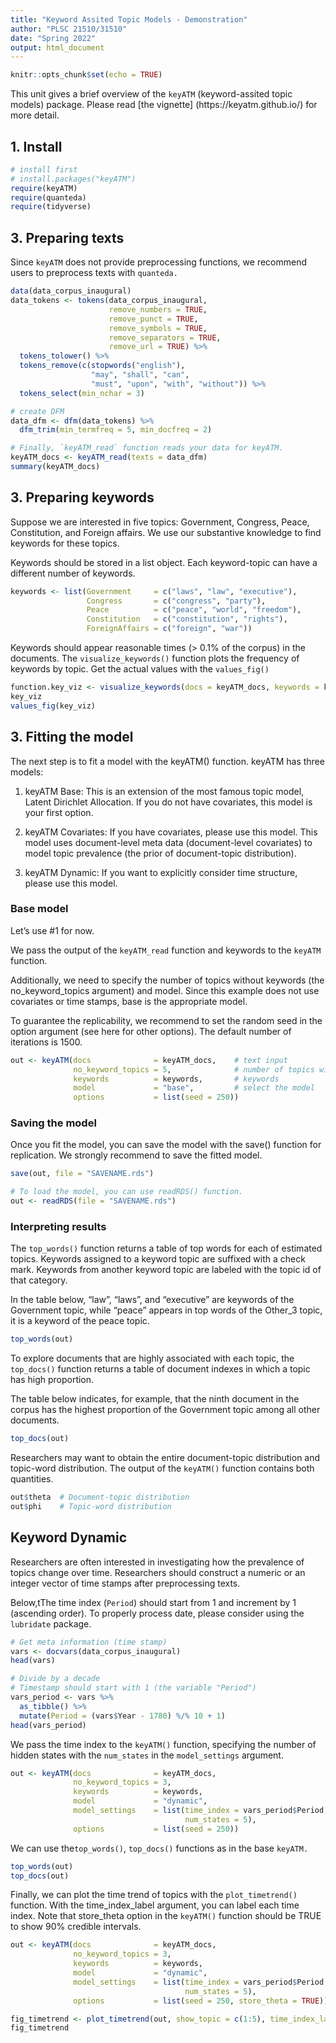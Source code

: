 ```yaml
---
title: "Keyword Assited Topic Models - Demonstration"
author: "PLSC 21510/31510"
date: "Spring 2022"
output: html_document
---
```


```r
knitr::opts_chunk$set(echo = TRUE)
```

This unit gives a brief overview of the `keyATM` (keyword-assited topic models) package. Please read [the vignette] (https://keyatm.github.io/) for more detail.

## 1. Install

```r
# install first
# install.packages("keyATM")
require(keyATM)
require(quanteda)
require(tidyverse)
```

## 3. Preparing texts

Since `keyATM` does not provide preprocessing functions, we recommend users to preprocess texts with `quanteda.` 

```r
data(data_corpus_inaugural)
data_tokens <- tokens(data_corpus_inaugural,
                      remove_numbers = TRUE, 
                      remove_punct = TRUE, 
                      remove_symbols = TRUE,
                      remove_separators = TRUE,
                      remove_url = TRUE) %>%
  tokens_tolower() %>%
  tokens_remove(c(stopwords("english"), 
                  "may", "shall", "can",
                  "must", "upon", "with", "without")) %>%
  tokens_select(min_nchar = 3)

# create DFM
data_dfm <- dfm(data_tokens) %>%
  dfm_trim(min_termfreq = 5, min_docfreq = 2)

# Finally, `keyATM_read` function reads your data for keyATM.
keyATM_docs <- keyATM_read(texts = data_dfm)
summary(keyATM_docs)
```

## 3. Preparing keywords 

Suppose we are interested in five topics: Government, Congress, Peace, Constitution, and Foreign affairs. We use our substantive knowledge to find keywords for these topics. 

Keywords should be stored in a list object. Each keyword-topic can have a different number of keywords.

```r
keywords <- list(Government     = c("laws", "law", "executive"),
                 Congress       = c("congress", "party"),
                 Peace          = c("peace", "world", "freedom"),
                 Constitution   = c("constitution", "rights"),
                 ForeignAffairs = c("foreign", "war"))
```


Keywords should appear reasonable times (> 0.1% of the corpus) in the documents. The `visualize_keywords()` function plots the frequency of keywords by topic. Get the actual values with the `values_fig()` 

```r
function.key_viz <- visualize_keywords(docs = keyATM_docs, keywords = keywords)
key_viz
values_fig(key_viz) 
```

## 3. Fitting the model

The next step is to fit a model with the keyATM() function. keyATM has three models:

1. keyATM Base: This is an extension of the most famous topic model, Latent Dirichlet Allocation. If you do not have covariates, this model is your first option.

2. keyATM Covariates: If you have covariates, please use this model. This model uses document-level meta data (document-level covariates) to model topic prevalence (the prior of document-topic distribution).

3. keyATM Dynamic: If you want to explicitly consider time structure, please use this model.

### Base model

Let's use #1 for now.

We pass the output of the `keyATM_read` function and keywords to the `keyATM` function.

Additionally, we need to specify the number of topics without keywords (the no_keyword_topics argument) and model. Since this example does not use covariates or time stamps, base is the appropriate model.

To guarantee the replicability, we recommend to set the random seed in the option argument (see here for other options). The default number of iterations is 1500.

```r
out <- keyATM(docs              = keyATM_docs,    # text input
              no_keyword_topics = 5,              # number of topics without keywords
              keywords          = keywords,       # keywords
              model             = "base",         # select the model
              options           = list(seed = 250))
```

### Saving the model
Once you fit the model, you can save the model with the save() function for replication. We strongly recommend to save the fitted model.

```r
save(out, file = "SAVENAME.rds")

# To load the model, you can use readRDS() function.
out <- readRDS(file = "SAVENAME.rds")
```

### Interpreting results

The `top_words()` function returns a table of top words for each of estimated topics. Keywords assigned to a keyword topic are suffixed with a check mark. Keywords from another keyword topic are labeled with the topic id of that category.

In the table below, "law", "laws", and "executive" are keywords of the Government topic, while "peace" appears in top words of the Other_3 topic, it is a keyword of the peace topic.

```r
top_words(out)
```

To explore documents that are highly associated with each topic, the `top_docs()` function returns a table of document indexes in which a topic has high proportion.

The table below indicates, for example, that the ninth document in the corpus has the highest proportion of the Government topic among all other documents.

```r
top_docs(out)
```

Researchers may want to obtain the entire document-topic distribution and topic-word distribution. The output of the `keyATM()` function contains both quantities.

```r
out$theta  # Document-topic distribution
out$phi    # Topic-word distribution
```

## Keyword Dynamic

Researchers are often interested in investigating how the prevalence of topics change over time. Researchers should construct a numeric or an integer vector of time stamps after preprocessing texts.

Below,tThe time index (`Period`) should start from 1 and increment by 1 (ascending order). To properly process date, please consider using the `lubridate` package.

```r
# Get meta information (time stamp)
vars <- docvars(data_corpus_inaugural)
head(vars)

# Divide by a decade
# Timestamp should start with 1 (the variable "Period")
vars_period <- vars %>%
  as_tibble() %>%
  mutate(Period = (vars$Year - 1780) %/% 10 + 1) 
head(vars_period)
```

We pass the time index to the `keyATM()` function, specifying the number of hidden states with the `num_states` in the `model_settings` argument.

```r
out <- keyATM(docs              = keyATM_docs,                         
              no_keyword_topics = 3,                                   
              keywords          = keywords,                      
              model             = "dynamic",                           
              model_settings    = list(time_index = vars_period$Period,
                                       num_states = 5),                
              options           = list(seed = 250))
```

We can use the` top_words()`, `top_docs()` functions as in the base `keyATM.`

```r
top_words(out)
top_docs(out)
```

Finally, we can plot the time trend of topics with the `plot_timetrend()` function. With the time_index_label argument, you can label each time index. Note that store_theta option in the `keyATM()` function should be TRUE to show 90% credible intervals.

```r
out <- keyATM(docs              = keyATM_docs,                         
              no_keyword_topics = 3,                                   
              keywords          = keywords,                      
              model             = "dynamic",                           
              model_settings    = list(time_index = vars_period$Period,
                                       num_states = 5),                
              options           = list(seed = 250, store_theta = TRUE))

fig_timetrend <- plot_timetrend(out, show_topic = c(1:5), time_index_label = vars$Year, xlab = "Year")
fig_timetrend
```